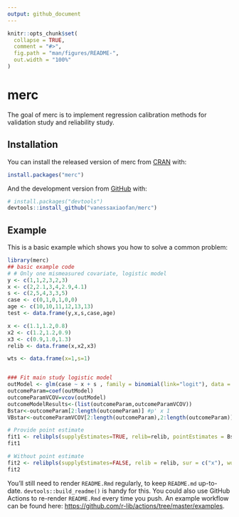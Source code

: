 ```yaml
---
output: github_document
---
```



```r
knitr::opts_chunk$set(
  collapse = TRUE,
  comment = "#>",
  fig.path = "man/figures/README-",
  out.width = "100%"
)
```

# merc

<!-- badges: start -->
<!-- badges: end -->

The goal of merc is to implement regression calibration methods for validation study and reliability study.

## Installation

You can install the released version of merc from [CRAN](https://CRAN.R-project.org) with:

``` r
install.packages("merc")
```

And the development version from [GitHub](https://github.com/) with:

``` r
# install.packages("devtools")
devtools::install_github("vanessaxiaofan/merc")
```
## Example

This is a basic example which shows you how to solve a common problem:

```r
library(merc)
## basic example code
# # Only one mismeasured covariate, logistic model
y <- c(1,1,2,3,2,3)
x <- c(2,2.1,3,4,2.9,4.1)
s <- c(2,5,4,3,3,5)
case <- c(0,1,0,1,0,0)
age <- c(10,10,11,12,13,13)
test <- data.frame(y,x,s,case,age)

x <- c(1.1,1.2,0.8)
x2 <- c(1.2,1.2,0.9)
x3 <- c(0.9,1.0,1.3)
relib <- data.frame(x,x2,x3)

wts <- data.frame(x=1,s=1)


### Fit main study logistic model
outModel <- glm(case ~ x + s , family = binomial(link="logit"), data = test)
outcomeParam=coef(outModel)
outcomeParamVCOV=vcov(outModel)
outcomeModelResults<-(list(outcomeParam,outcomeParamVCOV))
Bstar<-outcomeParam[2:length(outcomeParam)] #p' x 1
VBstar<-outcomeParamVCOV[2:length(outcomeParam),2:length(outcomeParam)] # p' x p'

# Provide point estimate
fit1 <- relibpls(supplyEstimates=TRUE, relib=relib, pointEstimates = Bstar, vcovEstimates = VBstar, sur = c("x"), woe = c("s"), weri = c("x","x2","x3"), rr=3, ms=test, weights=wts,link = "logit",method = "glm" )
fit1

# Without point estimate
fit2 <- relibpls(supplyEstimates=FALSE, relib = relib, sur = c("x"), woe = c("s"), weri = c("x","x2","x3"), outcome = c("case"), rr=3, ms=test,method = "glm", family = binomial, link = "logit", weights=wts)
fit2

```


You'll still need to render `README.Rmd` regularly, to keep `README.md` up-to-date. `devtools::build_readme()` is handy for this. You could also use GitHub Actions to re-render `README.Rmd` every time you push. An example workflow can be found here: <https://github.com/r-lib/actions/tree/master/examples>.

